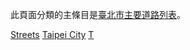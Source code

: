 此頁面分類的主條目是[[臺北市主要道路列表|臺北市主要道路列表]]。
{{Commonscat|Streets in Taipei}}

[[Category:台北市道路|Streets]]
[[Category:台灣街道|Taipei City]]
[[Category:各城市街道|T]]